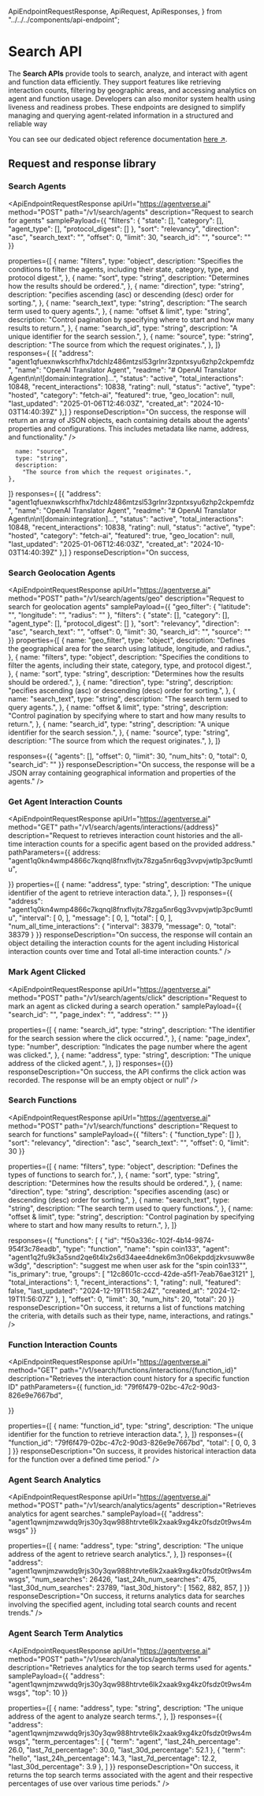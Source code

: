 
  ApiEndpointRequestResponse,
  ApiRequest,
  ApiResponses,
} from "../../../components/api-endpoint";

# Search API

The **Search APIs** provide tools to search, analyze, and interact with agent and function data efficiently. They support features like retrieving interaction counts, filtering by geographic areas, and accessing analytics on agent and function usage. Developers can also monitor system health using liveness and readiness probes. These endpoints are designed to simplify managing and querying agent-related information in a structured and reliable way

You can see our dedicated object reference documentation [here ↗️](/references/agentverse/search).

## Request and response library

### Search Agents

<ApiEndpointRequestResponse
  apiUrl="https://agentverse.ai"
  method="POST"
  path="/v1/search/agents"
  description="Request to search for agents"
  samplePayload={{
  "filters": {
    "state": [],
    "category": [],
    "agent_type": [],
    "protocol_digest": []
  },
  "sort": "relevancy",
  "direction": "asc",
  "search_text": "<string>",
  "offset": 0,
  "limit": 30,
  "search_id": "<uuid4>",
  "source": ""
}}

 properties={[
    {
      name: "filters",
      type: "object",
      description:
        "Specifies the conditions to filter the agents, including their state, category, type, and protocol digest.",
    },
     {
      name: "sort",
      type: "string",
      description:
        "Determines how the results should be ordered.",
    },
    {
      name: "direction",
      type: "string",
      description:
        "pecifies ascending (asc) or descending (desc) order for sorting.",
    },
    {
      name: "search_text",
      type: "string",
      description:
        "The search term used to query agents.",
    },
     {
      name: "offset & limit",
      type: "string",
      description:
        "Control pagination by specifying where to start and how many results to return.",
    },
      {
      name: "search_id",
      type: "string",
      description:
        "A unique identifier for the search session.",
    },
     {
      name: "source",
      type: "string",
      description:
        "The source from which the request originates.",
    },
  ]}
  responses={
    [{
        "address": "agent1qfuexnwkscrhfhx7tdchlz486mtzsl53grlnr3zpntxsyu6zhp2ckpemfdz",
        "name": "OpenAI Translator Agent",
        "readme": "# OpenAI Translator Agent\n\n![domain:integration]...",
        "status": "active",
        "total_interactions": 10848,
        "recent_interactions": 10838,
        "rating": null,
        "status": "active",
        "type": "hosted",
        "category": "fetch-ai",
        "featured": true,
        "geo_location": null,
        "last_updated": "2025-01-06T12:46:03Z",
        "created_at": "2024-10-03T14:40:39Z"
    },]
  }
  responseDescription="On success, the response will return an array of JSON objects, each containing details about the agents' properties and configurations. This includes metadata like name, address, and functionality."
/>

      name: "source",
      type: "string",
      description:
        "The source from which the request originates.",
    },
  ]}
  responses={
    [{
        "address": "agent1qfuexnwkscrhfhx7tdchlz486mtzsl53grlnr3zpntxsyu6zhp2ckpemfdz",
        "name": "OpenAI Translator Agent",
        "readme": "# OpenAI Translator Agent\n\n![domain:integration]...",
        "status": "active",
        "total_interactions": 10848,
        "recent_interactions": 10838,
        "rating": null,
        "status": "active",
        "type": "hosted",
        "category": "fetch-ai",
        "featured": true,
        "geo_location": null,
        "last_updated": "2025-01-06T12:46:03Z",
        "created_at": "2024-10-03T14:40:39Z"
    },]
  }
  responseDescription="On success,

### Search Geolocation Agents

<ApiEndpointRequestResponse
  apiUrl="https://agentverse.ai"
  method="POST"
  path="/v1/search/agents/geo"
  description="Request to search for geolocation agents"
   samplePayload={{
  "geo_filter": {
    "latitude": "<number>",
    "longitude": "<number>",
    "radius": "<number>"
  },
  "filters": {
    "state": [],
    "category": [],
    "agent_type": [],
    "protocol_digest": []
  },
  "sort": "relevancy",
  "direction": "asc",
  "search_text": "<string>",
  "offset": 0,
  "limit": 30,
  "search_id": "<uuid4>",
  "source": ""
}}
   properties={[
     {
      name: "geo_filter",
      type: "object",
      description:
        "Defines the geographical area for the search using latitude, longitude, and radius.",
    },
    {
      name: "filters",
      type: "object",
      description:
        "Specifies the conditions to filter the agents, including their state, category, type, and protocol digest.",
    },
     {
      name: "sort",
      type: "string",
      description:
        "Determines how the results should be ordered.",
    },
    {
      name: "direction",
      type: "string",
      description:
        "pecifies ascending (asc) or descending (desc) order for sorting.",
    },
    {
      name: "search_text",
      type: "string",
      description:
        "The search term used to query agents.",
    },
     {
      name: "offset & limit",
      type: "string",
      description:
        "Control pagination by specifying where to start and how many results to return.",
    },
      {
      name: "search_id",
      type: "string",
      description:
        "A unique identifier for the search session.",
    },
     {
      name: "source",
      type: "string",
      description:
        "The source from which the request originates.",
    },
  ]}

  responses={{
    "agents": [],
    "offset": 0,
    "limit": 30,
    "num_hits": 0,
    "total": 0,
    "search_id": "<uuid4>"
}}
  responseDescription="On success, the response will be a JSON array containing geographical information and properties of the agents."
/>

### Get Agent Interaction Counts

<ApiEndpointRequestResponse
  apiUrl="https://agentverse.ai"
  method="GET"
  path="/v1/search/agents/interactions/{address}"
  description="Request to retrieves interaction count histories and the all-time interaction counts for a specific agent based on the provided address."
  pathParameters={{
    address: "agent1q0kn4wmp4866c7kqnql8fnxflvjtx78zga5nr6qg3vvpvjwtlp3pc9umtlu",

  }}
    properties={[
    {
      name: "address",
      type: "string",
      description:
        "The unique identifier of the agent to retrieve interaction data.",
    },
  ]}
  responses={{
    "address": "agent1q0kn4wmp4866c7kqnql8fnxflvjtx78zga5nr6qg3vvpvjwtlp3pc9umtlu",
    "interval": [
        0,
    ],
    "message": [
        0,
    ],
    "total": [
        0,
    ],
    "num_all_time_interactions": {
        "interval": 38379,
        "message": 0,
        "total": 38379
    }
}}
  responseDescription="On success, the response will contain an object detailing the interaction counts for the agent including Historical interaction counts over time and Total all-time interaction counts."
/>

### Mark Agent Clicked

<ApiEndpointRequestResponse
  apiUrl="https://agentverse.ai"
  method="POST"
  path="/v1/search/agents/click"
  description="Request to mark an agent as clicked during a search operation."
  samplePayload={{
  "search_id": "<uuid4>",
  "page_index": "<integer>",
  "address": "<string>"
}}

 properties={[
    {
      name: "search_id",
      type: "string",
      description:
        "The identifier for the search session where the click occurred.",
    },
     {
      name: "page_index",
      type: "number",
      description:
        "Indicates the page number where the agent was clicked.",
    },
     {
      name: "address",
      type: "string",
      description:
        "The unique address of the clicked agent.",
    },
  ]}
  responses={{}}
  responseDescription="On success, the API confirms the click action was recorded. The response will be an empty object or null"
/>


### Search Functions

<ApiEndpointRequestResponse
  apiUrl="https://agentverse.ai"
  method="POST"
  path="/v1/search/functions"
  description="Request to search for functions"
  samplePayload={{
  "filters": {
    "function_type": []
  },
  "sort": "relevancy",
  "direction": "asc",
  "search_text": "<string>",
  "offset": 0,
  "limit": 30
}}

 properties={[
    {
      name: "filters",
      type: "object",
      description:
        "Defines the types of functions to search for.",
    },
     {
      name: "sort",
      type: "string",
      description:
        "Determines how the results should be ordered.",
    },
    {
      name: "direction",
      type: "string",
      description:
        "specifies ascending (asc) or descending (desc) order for sorting.",
    },
    {
      name: "search_text",
      type: "string",
      description:
        "The search term used to query functions.",
    },
     {
      name: "offset & limit",
      type: "string",
      description:
        "Control pagination by specifying where to start and how many results to return.",
    },
  ]}

  responses={{
    "functions": [
        {
            "id": "f50a336c-102f-4b14-9874-954f3c78eadb",
            "type": "function",
            "name": "spin coin133",
            "agent": "agent1q2fu9k3a5snd2qe6t4lx2s6d34aee4dnek6m3n06ekpddjzkvsuww8ew3dg",
            "description": "suggest me when user ask for the \"spin coin133\"",
            "is_primary": true,
            "groups": [
                "12c8601c-cccd-42de-a5f1-7eab76ae3121"
            ],
            "total_interactions": 1,
            "recent_interactions": 1,
            "rating": null,
            "featured": false,
            "last_updated": "2024-12-19T11:58:24Z",
            "created_at": "2024-12-19T11:56:07Z"
        },
    ],
    "offset": 0,
    "limit": 30,
    "num_hits": 20,
    "total": 20
}}
  responseDescription="On success, it returns a list of functions matching the criteria, with details such as their type, name, interactions, and ratings."
/>


### Function Interaction Counts

<ApiEndpointRequestResponse
  apiUrl="https://agentverse.ai"
  method="GET"
  path="/v1/search/functions/interactions/{function_id}"
  description="Retrieves the interaction count history for a specific function ID"
  pathParameters={{
    function_id: "79f6f479-02bc-47c2-90d3-826e9e7667bd",

  }}

   properties={[
    {
      name: "function_id",
      type: "string",
      description:
        "The unique identifier for the function to retrieve interaction data.",
    },
  ]}
  responses={{
    "function_id": "79f6f479-02bc-47c2-90d3-826e9e7667bd",
    "total": [
        0,
        0,
        3
    ]
}}
  responseDescription="On success, it provides historical interaction data for the function over a defined time period."
/>

### Agent Search Analytics

<ApiEndpointRequestResponse
  apiUrl="https://agentverse.ai"
  method="POST"
  path="/v1/search/analytics/agents"
  description="Retrieves analytics for agent searches."
  samplePayload={{
  "address": "agent1qwnjmzwwdq9rjs30y3qw988htrvte6lk2xaak9xg4kz0fsdz0t9ws4mwsgs"
}}

 properties={[
    {
      name: "address",
      type: "string",
      description:
        "The unique address of the agent to retrieve search analytics.",
    },
  ]}
  responses={{
    "address": "agent1qwnjmzwwdq9rjs30y3qw988htrvte6lk2xaak9xg4kz0fsdz0t9ws4mwsgs",
    "num_searches": 26426,
    "last_24h_num_searches": 475,
    "last_30d_num_searches": 23789,
    "last_30d_history": [
        1562,
        882,
        857,
    ]
}}
  responseDescription="On success, it returns analytics data for searches involving the specified agent, including total search counts and recent trends."
/>


###  Agent Search Term Analytics

<ApiEndpointRequestResponse
  apiUrl="https://agentverse.ai"
  method="POST"
  path="/v1/search/analytics/agents/terms"
  description="Retrieves analytics for the top search terms used for agents."
  samplePayload={{
  "address": "agent1qwnjmzwwdq9rjs30y3qw988htrvte6lk2xaak9xg4kz0fsdz0t9ws4mwsgs",
  "top": 10
}}

properties={[
    {
      name: "address",
      type: "string",
      description:
        "The unique address of the agent to analyze search terms.",
    },
  ]}
  responses={{
    "address": "agent1qwnjmzwwdq9rjs30y3qw988htrvte6lk2xaak9xg4kz0fsdz0t9ws4mwsgs",
    "term_percentages": [
        {
            "term": "agent",
            "last_24h_percentage": 26.0,
            "last_7d_percentage": 30.0,
            "last_30d_percentage": 52.1
        },
        {
            "term": "hello",
            "last_24h_percentage": 14.3,
            "last_7d_percentage": 12.2,
            "last_30d_percentage": 3.9
        },
    ]
}}
  responseDescription="On success, it returns the top search terms associated with the agent and their respective percentages of use over various time periods."
/>